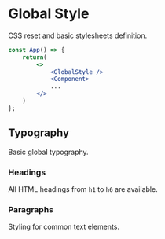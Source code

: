 
<Meta title="Styles/GlobalStyle" component={GlobalStyle} />

# Global Style

CSS reset and basic stylesheets definition.

```jsx
const App() => {
    return(
        <>
            <GlobalStyle />
            <Component>
            ...
        </>
    )
};

```

## Typography

Basic global typography.

### Headings

All HTML headings from `h1` to `h6` are available.

<!--<Canvas>
    <Story name="Heading">
        <div>
            <h1>Title 1</h1>
            <h2>Title 2</h2>
            <h3>Title 3</h3>
            <h4>Title 4</h4>
            <h5>Title 5</h5>
            <h6>Title 6</h6>
        </div>
        ;
    </Story>
</Canvas>-->

### Paragraphs

Styling for common text elements.

<!--<Canvas>
    <Story name="Paragraph">
        <div>
            <p>Lorem ipsum dolor sit amet, consectetur adipiscing elit</p>
            <p><strong>Lorem ipsum dolor sit amet, consectetur adipiscing elit</strong></p>
            <p><em>Lorem ipsum dolor sit amet, consectetur adipiscing elit</em></p>
            <p><i>Lorem ipsum dolor sit amet, consectetur adipiscing elit</i></p>
            <p><u>Lorem ipsum dolor sit amet, consectetur adipiscing elit</u></p>
            <p><s>Lorem ipsum dolor sit amet, consectetur adipiscing elit</s></p>
        </div>
        ;
    </Story>
</Canvas>-->
